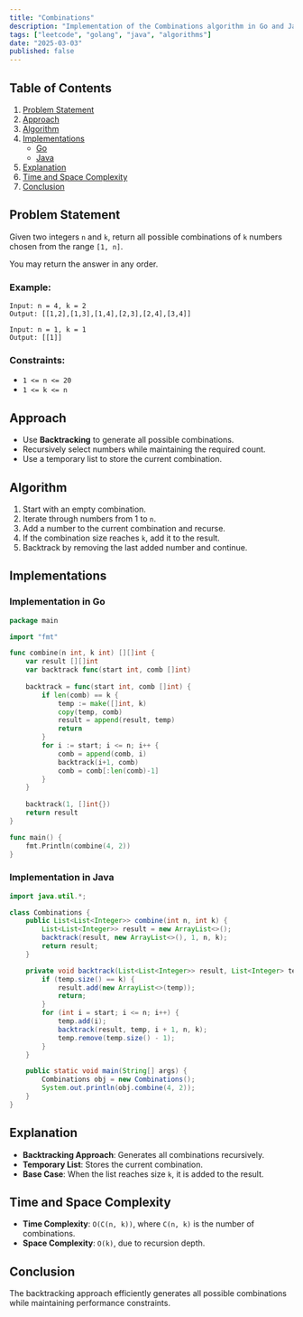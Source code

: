 ```yaml
---
title: "Combinations"
description: "Implementation of the Combinations algorithm in Go and Java."
tags: ["leetcode", "golang", "java", "algorithms"]
date: "2025-03-03"
published: false
---
```


## Table of Contents

1. [Problem Statement](#problem-statement)
2. [Approach](#approach)
3. [Algorithm](#algorithm)
4. [Implementations](#implementations)
   - [Go](#implementation-in-go)
   - [Java](#implementation-in-java)
5. [Explanation](#explanation)
6. [Time and Space Complexity](#time-and-space-complexity)
7. [Conclusion](#conclusion)

## Problem Statement

Given two integers `n` and `k`, return all possible combinations of `k` numbers chosen from the range `[1, n]`.

You may return the answer in any order.

### Example:

```
Input: n = 4, k = 2
Output: [[1,2],[1,3],[1,4],[2,3],[2,4],[3,4]]
```

```
Input: n = 1, k = 1
Output: [[1]]
```

### Constraints:

- `1 <= n <= 20`
- `1 <= k <= n`

## Approach

- Use **Backtracking** to generate all possible combinations.
- Recursively select numbers while maintaining the required count.
- Use a temporary list to store the current combination.

## Algorithm

1. Start with an empty combination.
2. Iterate through numbers from 1 to `n`.
3. Add a number to the current combination and recurse.
4. If the combination size reaches `k`, add it to the result.
5. Backtrack by removing the last added number and continue.

## Implementations

### Implementation in Go

```go
package main

import "fmt"

func combine(n int, k int) [][]int {
    var result [][]int
    var backtrack func(start int, comb []int)
    
    backtrack = func(start int, comb []int) {
        if len(comb) == k {
            temp := make([]int, k)
            copy(temp, comb)
            result = append(result, temp)
            return
        }
        for i := start; i <= n; i++ {
            comb = append(comb, i)
            backtrack(i+1, comb)
            comb = comb[:len(comb)-1]
        }
    }
    
    backtrack(1, []int{})
    return result
}

func main() {
    fmt.Println(combine(4, 2))
}
```

### Implementation in Java

```java
import java.util.*;

class Combinations {
    public List<List<Integer>> combine(int n, int k) {
        List<List<Integer>> result = new ArrayList<>();
        backtrack(result, new ArrayList<>(), 1, n, k);
        return result;
    }

    private void backtrack(List<List<Integer>> result, List<Integer> temp, int start, int n, int k) {
        if (temp.size() == k) {
            result.add(new ArrayList<>(temp));
            return;
        }
        for (int i = start; i <= n; i++) {
            temp.add(i);
            backtrack(result, temp, i + 1, n, k);
            temp.remove(temp.size() - 1);
        }
    }

    public static void main(String[] args) {
        Combinations obj = new Combinations();
        System.out.println(obj.combine(4, 2));
    }
}
```

## Explanation

- **Backtracking Approach**: Generates all combinations recursively.
- **Temporary List**: Stores the current combination.
- **Base Case**: When the list reaches size `k`, it is added to the result.

## Time and Space Complexity

- **Time Complexity**: `O(C(n, k))`, where `C(n, k)` is the number of combinations.
- **Space Complexity**: `O(k)`, due to recursion depth.

## Conclusion

The backtracking approach efficiently generates all possible combinations while maintaining performance constraints.